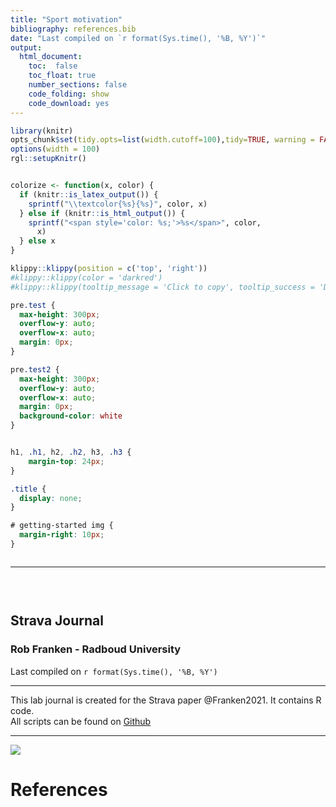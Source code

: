 ```yaml
---
title: "Sport motivation"
bibliography: references.bib
date: "Last compiled on `r format(Sys.time(), '%B, %Y')`"
output: 
  html_document:
    toc:  false
    toc_float: true
    number_sections: false
    code_folding: show
    code_download: yes
---
```


```r
library(knitr)
opts_chunk$set(tidy.opts=list(width.cutoff=100),tidy=TRUE, warning = FALSE, message = FALSE,comment = "#>", cache=TRUE, class.source=c("test"), class.output=c("test2"))
options(width = 100)
rgl::setupKnitr()


colorize <- function(x, color) {
  if (knitr::is_latex_output()) {
    sprintf("\\textcolor{%s}{%s}", color, x)
  } else if (knitr::is_html_output()) {
    sprintf("<span style='color: %s;'>%s</span>", color, 
      x)
  } else x
}

```

```r
klippy::klippy(position = c('top', 'right'))
#klippy::klippy(color = 'darkred')
#klippy::klippy(tooltip_message = 'Click to copy', tooltip_success = 'Done')
```

```css
pre.test {
  max-height: 300px;
  overflow-y: auto;
  overflow-x: auto;
  margin: 0px;
}

pre.test2 {
  max-height: 300px;
  overflow-y: auto;
  overflow-x: auto;
  margin: 0px;
  background-color: white
}


h1, .h1, h2, .h2, h3, .h3 {
    margin-top: 24px;
}

.title {
  display: none;
}

# getting-started img {
  margin-right: 10px;
}



```

----

<div class="row" style="padding-top: 30px;">
<div class="col-sm-6">

# **Strava Journal**
### Rob Franken - Radboud University
Last compiled on `r format(Sys.time(), '%B, %Y')`

----
  
  
This lab journal is created for the Strava paper @Franken2021. It contains R code.       
All scripts can be found on [Github](https://github.com/robfranken/Strava)
  
  
----

</div>
<div class="col-sm-6">

![](images/logo.png)
</a>
</div>


# References
